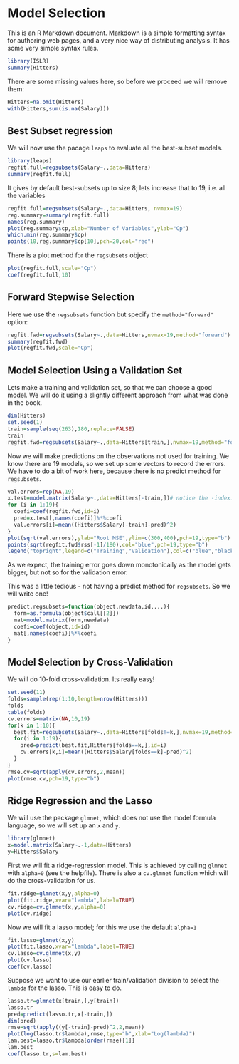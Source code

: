 Model Selection
================

This is an R Markdown document. Markdown is a simple formatting syntax for authoring web pages,
and a very nice way of distributing analysis. It has some very simple syntax rules.


```r
library(ISLR)
summary(Hitters)
```
There are some missing values here, so before we proceed we will remove them:
```r
Hitters=na.omit(Hitters)
with(Hitters,sum(is.na(Salary)))
```




Best Subset regression
------------------------
We will now use the pacage `leaps` to evaluate all the best-subset models.
``` r
library(leaps)
regfit.full=regsubsets(Salary~.,data=Hitters)
summary(regfit.full)
```
It gives by default best-subsets up to size 8; lets increase that to 19,
i.e. all the variables
```r
regfit.full=regsubsets(Salary~.,data=Hitters, nvmax=19)
reg.summary=summary(regfit.full)
names(reg.summary)
plot(reg.summary$cp,xlab="Number of Variables",ylab="Cp")
which.min(reg.summary$cp)
points(10,reg.summary$cp[10],pch=20,col="red")
```

There is a plot method for the `regsubsets` object
```r
plot(regfit.full,scale="Cp")
coef(regfit.full,10)
```




Forward Stepwise Selection
--------------------------
Here we use the `regsubsets` function but specify the `method="forward"` option:
```r
regfit.fwd=regsubsets(Salary~.,data=Hitters,nvmax=19,method="forward")
summary(regfit.fwd)
plot(regfit.fwd,scale="Cp")
```




Model Selection Using a Validation Set
---------------------------------------
Lets make a training and validation set, so that we can choose a good model.
We will do it using a slightly different approach from what was done 
in the book.
```r
dim(Hitters)
set.seed(1)
train=sample(seq(263),180,replace=FALSE)
train
regfit.fwd=regsubsets(Salary~.,data=Hitters[train,],nvmax=19,method="forward")
```
Now we will make predictions on the observations not used for training.
We know there are 19 models, so we set up some vectors to record the errors. We have to do a bit of work here, because there is no predict method for `regsubsets`.
```r
val.errors=rep(NA,19)
x.test=model.matrix(Salary~.,data=Hitters[-train,])# notice the -index!
for (i in 1:19){
  coefi=coef(regfit.fwd,id=i)
  pred=x.test[,names(coefi)]%*%coefi
  val.errors[i]=mean((Hitters$Salary[-train]-pred)^2)
}
plot(sqrt(val.errors),ylab="Root MSE",ylim=c(300,400),pch=19,type="b")
points(sqrt(regfit.fwd$rss[-1]/180),col="blue",pch=19,type="b")
legend("topright",legend=c("Training","Validation"),col=c("blue","black"),pch=19)
```

As we expect, the training error goes down monotonically as the model gets bigger, but not so
for the validation error.

This was a little tedious - not having a predict method for `regsubsets`. So we will write one!
```r
predict.regsubsets=function(object,newdata,id,...){
  form=as.formula(object$call[[2]])
  mat=model.matrix(form,newdata)
  coefi=coef(object,id=id)
  mat[,names(coefi)]%*%coefi
}
```




Model Selection by Cross-Validation
-----------------------------------
We will do 10-fold cross-validation. Its really easy!
```r
set.seed(11)
folds=sample(rep(1:10,length=nrow(Hitters)))
folds
table(folds)
cv.errors=matrix(NA,10,19)
for(k in 1:10){
  best.fit=regsubsets(Salary~.,data=Hitters[folds!=k,],nvmax=19,method="forward")
  for(i in 1:19){
    pred=predict(best.fit,Hitters[folds==k,],id=i)
    cv.errors[k,i]=mean((Hitters$Salary[folds==k]-pred)^2)
  }
}
rmse.cv=sqrt(apply(cv.errors,2,mean))
plot(rmse.cv,pch=19,type="b")
```



Ridge Regression and the Lasso
------------------------------
We will use the package `glmnet`, which does not use the model formula language, so we will set up an `x` and `y`.
```r
library(glmnet)
x=model.matrix(Salary~.-1,data=Hitters)
y=Hitters$Salary
```
First we will fit a ridge-regression model. This is achieved by calling `glmnet` with `alpha=0` (see the helpfile). There is also a `cv.glmnet` function which will do the cross-validation for us.
```r
fit.ridge=glmnet(x,y,alpha=0)
plot(fit.ridge,xvar="lambda",label=TRUE)
cv.ridge=cv.glmnet(x,y,alpha=0)
plot(cv.ridge)
```

Now we will fit a lasso model; for this we use the default `alpha=1`
```r
fit.lasso=glmnet(x,y)
plot(fit.lasso,xvar="lambda",label=TRUE)
cv.lasso=cv.glmnet(x,y)
plot(cv.lasso)
coef(cv.lasso)
```

Suppose we want to use our earlier train/validation division to select the `lambda` for the lasso.
This is easy to do.
```r
lasso.tr=glmnet(x[train,],y[train])
lasso.tr
pred=predict(lasso.tr,x[-train,])
dim(pred)
rmse=sqrt(apply((y[-train]-pred)^2,2,mean))
plot(log(lasso.tr$lambda),rmse,type="b",xlab="Log(lambda)")
lam.best=lasso.tr$lambda[order(rmse)[1]]
lam.best
coef(lasso.tr,s=lam.best)
```